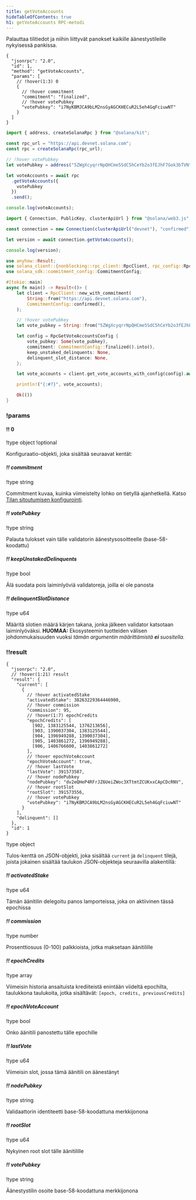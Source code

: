 ```yaml
---
title: getVoteAccounts
hideTableOfContents: true
h1: getVoteAccounts RPC-metodi
---
```


Palauttaa tilitiedot ja niihin liittyvät panokset kaikille äänestystileille
nykyisessä pankissa.

<APIMethod>

```jsonc !!request curl
{
  "jsonrpc": "2.0",
  "id": 1,
  "method": "getVoteAccounts",
  "params": [
    // !hover(1:3) 0
    {
      // !hover commitment
      "commitment": "finalized",
      // !hover votePubkey
      "votePubkey": "i7NyKBMJCA9bLM2nsGyAGCKHECuR2L5eh4GqFciuwNT"
    }
  ]
}
```

```ts !!request title="Kit"
import { address, createSolanaRpc } from "@solana/kit";

const rpc_url = "https://api.devnet.solana.com";
const rpc = createSolanaRpc(rpc_url);

// !hover votePubkey
let votePubkey = address("5ZWgXcyqrrNpQHCme5SdC5hCeYb2o3fEJhF7Gok3bTVN");

let voteAccounts = await rpc
  .getVoteAccounts({
    votePubkey
  })
  .send();

console.log(voteAccounts);
```

```ts !!request title="web3.js"
import { Connection, PublicKey, clusterApiUrl } from "@solana/web3.js";

const connection = new Connection(clusterApiUrl("devnet"), "confirmed");

let version = await connection.getVoteAccounts();

console.log(version);
```

```rs !!request title="Rust"
use anyhow::Result;
use solana_client::{nonblocking::rpc_client::RpcClient, rpc_config::RpcGetVoteAccountsConfig};
use solana_sdk::commitment_config::CommitmentConfig;

#[tokio::main]
async fn main() -> Result<()> {
    let client = RpcClient::new_with_commitment(
        String::from("https://api.devnet.solana.com"),
        CommitmentConfig::confirmed(),
    );

    // !hover votePubkey
    let vote_pubkey = String::from("5ZWgXcyqrrNpQHCme5SdC5hCeYb2o3fEJhF7Gok3bTVN");

    let config = RpcGetVoteAccountsConfig {
        vote_pubkey: Some(vote_pubkey),
        commitment: CommitmentConfig::finalized().into(),
        keep_unstaked_delinquents: None,
        delinquent_slot_distance: None,
    };

    let vote_accounts = client.get_vote_accounts_with_config(config).await?;

    println!("{:#?}", vote_accounts);

    Ok(())
}
```

### !params

#### !! 0

!type object
!optional

Konfiguraatio-objekti, joka sisältää seuraavat kentät:

##### !! commitment

!type string

Commitment kuvaa, kuinka viimeistelty lohko on tietyllä ajanhetkellä. Katso
[Tilan sitoutumisen konfigurointi](/docs/rpc#configuring-state-commitment).

##### !! votePubkey

!type string

Palauta tulokset vain tälle validatorin äänestysosoitteelle (base-58-koodattu)

##### !! keepUnstakedDelinquents

!type bool

Älä suodata pois laiminlyöviä validatoreja, joilla ei ole panosta

##### !! delinquentSlotDistance

!type u64

Määritä slotien määrä kärjen takana, jonka jälkeen validator katsotaan
laiminlyöväksi. **HUOMAA:** Ekosysteemin tuotteiden välisen johdonmukaisuuden
vuoksi _tämän argumentin määrittämistä **ei** suositella._

### !!result

```jsonc !response
{
  "jsonrpc": "2.0",
  // !hover(1:21) result
  "result": {
    "current": [
      {
        // !hover activatedStake
        "activatedStake": 38263229364446900,
        // !hover commission
        "commission": 95,
        // !hover(1:7) epochCredits
        "epochCredits": [
          [902, 1383125544, 1376213656],
          [903, 1390037304, 1383125544],
          [904, 1396949288, 1390037304],
          [905, 1403861272, 1396949288],
          [906, 1406766600, 1403861272]
        ],
        // !hover epochVoteAccount
        "epochVoteAccount": true,
        // !hover lastVote
        "lastVote": 391573587,
        // !hover nodePubkey
        "nodePubkey": "dv2eQHeP4RFrJZ6UeiZWoc3XTtmtZCUKxxCApCDcRNV",
        // !hover rootSlot
        "rootSlot": 391573556,
        // !hover votePubkey
        "votePubkey": "i7NyKBMJCA9bLM2nsGyAGCKHECuR2L5eh4GqFciuwNT"
      }
    ],
    "delinquent": []
  },
  "id": 1
}
```

!type object

Tulos-kenttä on JSON-objekti, joka sisältää `current` ja `delinquent` tilejä,
joista jokainen sisältää taulukon JSON-objekteja seuraavilla alakentillä:

##### !! activatedStake

!type u64

Tämän äänitilin delegoitu panos lamporteissa, joka on aktiivinen tässä epochissa

##### !! commission

!type number

Prosenttiosuus (0-100) palkkioista, jotka maksetaan äänitilille

##### !! epochCredits

!type array

Viimeisin historia ansaituista krediiteistä enintään viideltä epochilta,
taulukkona taulukoita, jotka sisältävät: `[epoch, credits, previousCredits]`

##### !! epochVoteAccount

!type bool

Onko äänitili panostettu tälle epochille

##### !! lastVote

!type u64

Viimeisin slot, jossa tämä äänitili on äänestänyt

##### !! nodePubkey

!type string

Validaattorin identiteetti base-58-koodattuna merkkijonona

##### !! rootSlot

!type u64

Nykyinen root slot tälle äänitilille

##### !! votePubkey

!type string

Äänestystilin osoite base-58-koodattuna merkkijonona

</APIMethod>
